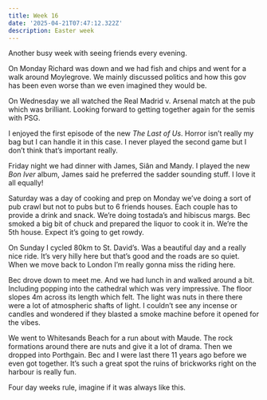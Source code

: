 ```yaml
---
title: Week 16
date: '2025-04-21T07:47:12.322Z'
description: Easter week
---
```


Another busy week with seeing friends every evening. 

On Monday Richard was down and we had fish and chips and went for a walk around Moylegrove. We mainly discussed politics and how this gov has been even worse than we even imagined they would be.

On Wednesday we all watched the Real Madrid v. Arsenal match at the pub which was brilliant. Looking forward to getting together again for the semis with PSG.

I enjoyed the first episode of the new _The Last of Us_. Horror isn’t really my bag but I can handle it in this case. I never played the second game but I don’t think that’s important really. 

Friday night we had dinner with James, Siân and Mandy. I played the new _Bon Iver_ album, James said he preferred the sadder sounding stuff. I love it all equally!

Saturday was a day of cooking and prep on Monday we’ve doing a sort of pub crawl but not to pubs but to 6 friends houses. Each couple has to provide a drink and snack. We’re doing tostada’s and hibiscus margs. Bec smoked a big bit of chuck and prepared the liquor to cook it in. 
We’re the 5th house. Expect it’s going to get rowdy. 

On Sunday I cycled 80km to St. David’s. Was a beautiful day and a really nice ride. It’s very hilly here but that’s good and the roads are so quiet. When we move back to London I’m really gonna miss the riding here.

Bec drove down to meet me. And we had lunch in and walked around a bit. Including popping into the cathedral which was very impressive. The floor slopes 4m across its length which felt. The light was nuts in there there were a lot of atmospheric shafts of light. I couldn’t see any incense or candles and wondered if they blasted a smoke machine before it opened for the vibes.

We went to Whitesands Beach for a run about with Maude. The rock formations around there are nuts and give it a lot of drama. Then we dropped into Porthgain. Bec and I were last there 11 years ago before we even got together. It’s such a great spot the ruins of brickworks right on the harbour is really fun.

Four day weeks rule, imagine if it was always like this. 
